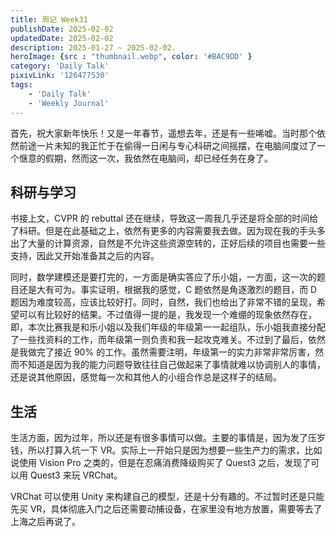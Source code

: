 ```yaml
---
title: 周记 Week31
publishDate: 2025-02-02
updatedDate: 2025-02-02
description: 2025-01-27 ~ 2025-02-02.
heroImage: {src : "thumbnail.webp", color: '#BAC9DD' }
category: 'Daily Talk'
pixivLink: '126477530'
tags:
    - 'Daily Talk'
    - 'Weekly Journal'
---
```


首先，祝大家新年快乐！又是一年春节，遥想去年，还是有一些唏嘘。当时那个依然前途一片未知的我正忙于在偷得一日闲与专心科研之间摇摆，在电脑间度过了一个惬意的假期，然而这一次，我依然在电脑间，却已经任务在身了。

## 科研与学习

书接上文，CVPR 的 rebuttal 还在继续，导致这一周我几乎还是将全部的时间给了科研。但是在此基础之上，依然有更多的内容需要我去做。因为现在我的手头多出了大量的计算资源，自然是不允许这些资源空转的，正好后续的项目也需要一些支持，因此又开始准备其之后的内容。

同时，数学建模还是要打完的，一方面是确实答应了乐小姐，一方面，这一次的题目还是大有可为。事实证明，根据我的感觉，C 题依然是角逐激烈的题目，而 D 题因为难度较高，应该比较好打。同时，自然，我们也给出了非常不错的呈现，希望可以有比较好的结果。不过值得一提的是，我发现一个难绷的现象依然存在，即，本次比赛我是和乐小姐以及我们年级的年级第一一起组队，乐小姐我直接分配了一些找资料的工作，而年级第一则负责和我一起攻克难关。不过到了最后，依然是我做完了接近 90% 的工作。虽然需要注明，年级第一的实力非常非常厉害，然而不知道是因为我的能力问题导致往往自己做起来了事情就难以协调别人的事情，还是说其他原因，感觉每一次和其他人的小组合作总是这样子的结局。

## 生活

生活方面，因为过年，所以还是有很多事情可以做。主要的事情是，因为发了压岁钱，所以打算入坑一下 VR。实际上一开始只是因为想要一些生产力的需求，比如说使用 Vision Pro 之类的，但是在忍痛消费降级购买了 Quest3 之后，发现了可以用 Quest3 来玩 VRChat。

VRChat 可以使用 Unity 来构建自己的模型，还是十分有趣的。不过暂时还是只能先买 VR，具体彻底入门之后还需要动捕设备，在家里没有地方放置，需要等去了上海之后再说了。
